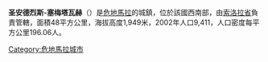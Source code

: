 '''圣安德烈斯-塞梅塔瓦赫'''（{{lang-es|San Andrés Semetabaj}}）是[[危地馬拉|危地馬拉]]的城鎮，位於該國西南部，由[[索洛拉省|索洛拉省]]負責管轄，面積48平方公里，海拔高度1,949米，2002年人口9,411，人口密度每平方公里196.06人。

{{coord|14|45|N|91|8|W|display=title|source:eswiki}}

{{Guatemala-geo-stub}}
[[Category:危地馬拉城市|Category:危地馬拉城市]]